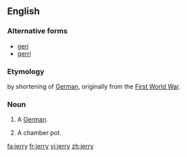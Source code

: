 {{also|Jerry}}
==English==

===Alternative forms===
* [[geri]]
* [[gerri]]

===Etymology===
by shortening of [[German]], originally from the [[First World War]].

===Noun===
{{en-noun|jerries}}

# {{British|derogatory|colloquial}} A [[German]].
# {{British|slang}} A chamber pot.

[[fa:jerry]]
[[fr:jerry]]
[[vi:jerry]]
[[zh:jerry]]